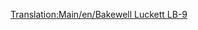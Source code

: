 [[Translation:Main/en/Bakewell Luckett LB-9]]
{{Template:Aeronaves/Es
|Nombre=Bakewell Luckett LB-9
|Imagen=[[File:en/McDonnellDouglasDC-9.png|Bakewell Luckett LB-9]]
|Precio=69.726 € (34.863 £)
|Velocidad=947 km/h (592 mph)
|Coste-anual=8.436 € (4,218 £)
|Diseño=1964
|Duración=26
|Capacidad=100 pasajeros y 15 sacos de correo
|
|Descripción=Este avión rápido trabajará mejor en aeropuertos pequeños y aeropuertos de intercambio.
|Vida-real=McDonnell Douglas DC-9
}}